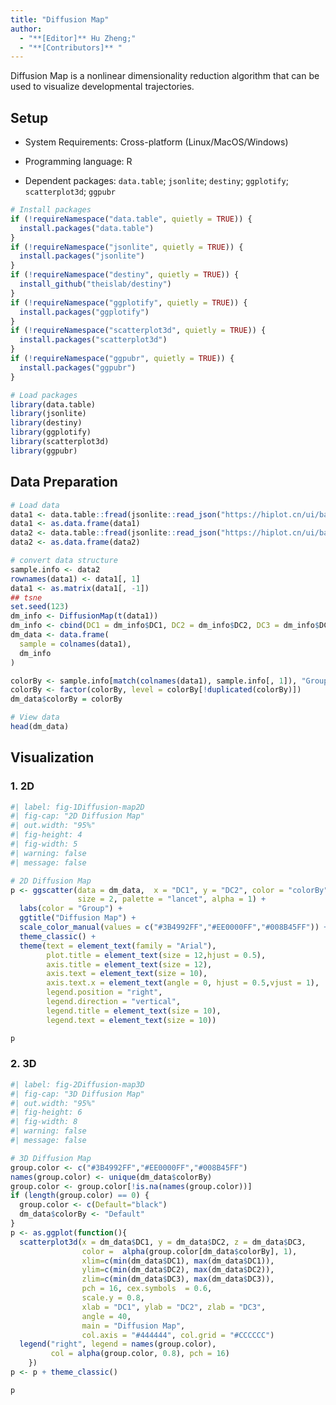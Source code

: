 ```yaml
---
title: "Diffusion Map"
author:
  - "**[Editor]** Hu Zheng;"
  - "**[Contributors]** "
---
```


Diffusion Map is a nonlinear dimensionality reduction algorithm that can be used to visualize developmental trajectories.

## Setup

-   System Requirements: Cross-platform (Linux/MacOS/Windows)

-   Programming language: R

-   Dependent packages: `data.table`; `jsonlite`; `destiny`; `ggplotify`; `scatterplot3d`; `ggpubr`

```r
# Install packages
if (!requireNamespace("data.table", quietly = TRUE)) {
  install.packages("data.table")
}
if (!requireNamespace("jsonlite", quietly = TRUE)) {
  install.packages("jsonlite")
}
if (!requireNamespace("destiny", quietly = TRUE)) {
  install_github("theislab/destiny")
}
if (!requireNamespace("ggplotify", quietly = TRUE)) {
  install.packages("ggplotify")
}
if (!requireNamespace("scatterplot3d", quietly = TRUE)) {
  install.packages("scatterplot3d")
}
if (!requireNamespace("ggpubr", quietly = TRUE)) {
  install.packages("ggpubr")
}

# Load packages
library(data.table)
library(jsonlite)
library(destiny)
library(ggplotify)
library(scatterplot3d)
library(ggpubr)
```

## Data Preparation

```r
# Load data
data1 <- data.table::fread(jsonlite::read_json("https://hiplot.cn/ui/basic/diffusion-map/data.json")$exampleData[[1]]$textarea[[1]])
data1 <- as.data.frame(data1)
data2 <- data.table::fread(jsonlite::read_json("https://hiplot.cn/ui/basic/diffusion-map/data.json")$exampleData[[1]]$textarea[[2]])
data2 <- as.data.frame(data2)

# convert data structure
sample.info <- data2
rownames(data1) <- data1[, 1]
data1 <- as.matrix(data1[, -1])
## tsne
set.seed(123)
dm_info <- DiffusionMap(t(data1))
dm_info <- cbind(DC1 = dm_info$DC1, DC2 = dm_info$DC2, DC3 = dm_info$DC3)
dm_data <- data.frame(
  sample = colnames(data1),
  dm_info
)

colorBy <- sample.info[match(colnames(data1), sample.info[, 1]), "Group"]
colorBy <- factor(colorBy, level = colorBy[!duplicated(colorBy)])
dm_data$colorBy = colorBy

# View data
head(dm_data)
```

## Visualization

### 1. 2D

```r
#| label: fig-1Diffusion-map2D
#| fig-cap: "2D Diffusion Map"
#| out.width: "95%"
#| fig-height: 4
#| fig-width: 5
#| warning: false
#| message: false

# 2D Diffusion Map
p <- ggscatter(data = dm_data,  x = "DC1", y = "DC2", color = "colorBy",
               size = 2, palette = "lancet", alpha = 1) +
  labs(color = "Group") +
  ggtitle("Diffusion Map") +
  scale_color_manual(values = c("#3B4992FF","#EE0000FF","#008B45FF")) +
  theme_classic() +
  theme(text = element_text(family = "Arial"),
        plot.title = element_text(size = 12,hjust = 0.5),
        axis.title = element_text(size = 12),
        axis.text = element_text(size = 10),
        axis.text.x = element_text(angle = 0, hjust = 0.5,vjust = 1),
        legend.position = "right",
        legend.direction = "vertical",
        legend.title = element_text(size = 10),
        legend.text = element_text(size = 10))

p
```


### 2. 3D

```r
#| label: fig-2Diffusion-map3D
#| fig-cap: "3D Diffusion Map"
#| out.width: "95%"
#| fig-height: 6
#| fig-width: 8
#| warning: false
#| message: false

# 3D Diffusion Map
group.color <- c("#3B4992FF","#EE0000FF","#008B45FF")
names(group.color) <- unique(dm_data$colorBy)
group.color <- group.color[!is.na(names(group.color))]
if (length(group.color) == 0) {
  group.color <- c(Default="black")
  dm_data$colorBy <- "Default"
}
p <- as.ggplot(function(){
  scatterplot3d(x = dm_data$DC1, y = dm_data$DC2, z = dm_data$DC3,
                color =  alpha(group.color[dm_data$colorBy], 1),
                xlim=c(min(dm_data$DC1), max(dm_data$DC1)),
                ylim=c(min(dm_data$DC2), max(dm_data$DC2)),
                zlim=c(min(dm_data$DC3), max(dm_data$DC3)),
                pch = 16, cex.symbols  = 0.6,
                scale.y = 0.8,
                xlab = "DC1", ylab = "DC2", zlab = "DC3",
                angle = 40,
                main = "Diffusion Map",
                col.axis = "#444444", col.grid = "#CCCCCC")
  legend("right", legend = names(group.color),
         col = alpha(group.color, 0.8), pch = 16)
    })
p <- p + theme_classic()

p
```

